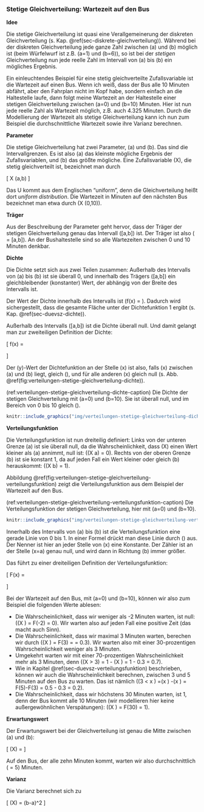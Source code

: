 ### Stetige Gleichverteilung: Wartezeit auf den Bus

**Idee**

Die stetige Gleichverteilung ist quasi eine Verallgemeinerung der diskreten Gleichverteilung (s. Kap. \@ref(sec-diskrete-gleichverteilung)). Während bei der diskreten Gleichverteilung jede ganze Zahl zwischen \(a\) und \(b\) möglich ist (beim Würfelwurf ist z.B. \(a=1\) und \(b=6\)), so ist bei der *stetigen* Gleichverteilung nun jede reelle Zahl im Intervall von \(a\) bis \(b\) ein mögliches Ergebnis.

Ein einleuchtendes Beispiel für eine stetig gleichverteilte Zufallsvariable ist die Wartezeit auf einen Bus. Wenn ich weiß, dass der Bus alle 10 Minuten abfährt, aber den Fahrplan nicht im Kopf habe, sondern einfach an die Haltestelle laufe, dann folgt meine Wartezeit an der Haltestelle einer stetigen Gleichverteilung zwischen \(a=0\) und \(b=10\) Minuten. Hier ist nun jede reelle Zahl als Wartezeit möglich, z.B. auch 4.325 Minuten. Durch die Modellierung der Wartezeit als stetige Gleichverteilung kann ich nun zum Beispiel die durchschnittliche Wartezeit sowie ihre Varianz berechnen.

**Parameter**

Die stetige Gleichverteilung hat zwei Parameter, \(a\) und \(b\). Das sind die Intervallgrenzen. Es ist also \(a\) das kleinste mögliche Ergebnis der Zufallsvariablen, und \(b\) das größte mögliche. Eine Zufallsvariable \(X\), die stetig gleichverteilt ist, bezeichnet man durch

\[ X \sim \text{U}(a,b) \]

Das U kommt aus dem Englischen "uniform", denn die Gleichverteilung heißt dort *uniform distribution*. Die Wartezeit in Minuten auf den nächsten Bus bezeichnet man etwa durch \(X \sim \text{U}(0,10)\).

**Träger**

Aus der Beschreibung der Parameter geht hervor, dass der Träger der stetigen Gleichverteilung genau das Intervall \([a,b]\) ist. Der Träger ist also \(\mathcal{T} = [a,b]\). An der Bushaltestelle sind so alle Wartezeiten zwischen 0 und 10 Minuten denkbar.

**Dichte**

Die Dichte setzt sich aus zwei Teilen zusammen: Außerhalb des Intervalls von \(a\) bis \(b\) ist sie überall 0, und innerhalb des Trägers \([a,b]\) ein gleichbleibender (konstanter) Wert, der abhängig von der Breite des Intervalls ist.

Der Wert der Dichte innerhalb des Intervalls ist \(f(x) = \frac{1}{b-a}\). Dadurch wird sichergestellt, dass die gesamte Fläche unter der Dichtefunktion 1 ergibt (s. Kap. \@ref(sec-duevsz-dichte)).

Außerhalb des Intervalls \([a,b]\) ist die Dichte überall null. Und damit gelangt man zur zweiteiligen Definition der Dichte:

\[ f(x) = \begin{cases} \frac{1}{b-a} &\mbox{falls } a \leq x \leq b \\ 0 & \mbox{sonst} \end{cases} \]

Der \(y\)-Wert der Dichtefunktion an der Stelle \(x\) ist also, falls \(x\) zwischen \(a\) und \(b\) liegt, gleich \(\frac{1}{b-a}\), und für alle anderen \(x\) gleich null (s. Abb. \@ref(fig:verteilungen-stetige-gleichverteilung-dichte)).

(ref:verteilungen-stetige-gleichverteilung-dichte-caption) Die Dichte der stetigen Gleichverteilung mit \(a=0\) und \(b=10\). Sie ist überall null, und im Bereich von 0 bis 10 gleich \(\frac{1}{10}\).

```r
knitr::include_graphics("img/verteilungen-stetige-gleichverteilung-dichte.png")
```

**Verteilungsfunktion**

Die Verteilungsfunktion ist nun dreiteilig definiert: Links von der unteren Grenze \(a\) ist sie überall null, da die Wahrscheinlichkeit, dass \(X\) einen Wert kleiner als \(a\) annimmt, null ist: \(\mathbb{P}(X \leq a) = 0\). Rechts von der oberen Grenze \(b\) ist sie konstant 1, da auf jeden Fall ein Wert kleiner oder gleich \(b\) herauskommt: \(\mathbb{P}(X \leq b) = 1\).

Abbildung \@ref(fig:verteilungen-stetige-gleichverteilung-verteilungsfunktion) zeigt die Verteilungsfunktion aus dem Beispiel der Wartezeit auf den Bus.

(ref:verteilungen-stetige-gleichverteilung-verteilungsfunktion-caption) Die Verteilungsfunktion der stetigen Gleichverteilung, hier mit \(a=0\) und \(b=10\).

```r
knitr::include_graphics("img/verteilungen-stetige-gleichverteilung-verteilungsfunktion.png")
```

Innerhalb des Intervalls von \(a\) bis \(b\) ist die Verteilungsfunktion eine gerade Linie von 0 bis 1. In einer Formel drückt man diese Linie durch \(\frac{x-a}{b-a}\) aus. Der Nenner ist hier an jeder Stelle von \(x\) eine Konstante. Der Zähler ist an der Stelle \(x=a\) genau null, und wird dann in Richtung \(b\) immer größer.

Das führt zu einer dreiteiligen Definition der Verteilungsfunktion:

\[ F(x) = \begin{cases} 0 &\mbox{falls } x < a \\ \frac{x-a}{b-a} &\mbox{falls } a \leq x \leq b \\ 1 & \mbox{falls } x>b \end{cases} \]

Bei der Wartezeit auf den Bus, mit \(a=0\) und \(b=10\), können wir also zum Beispiel die folgenden Werte ablesen:

- Die Wahrscheinlichkeit, dass wir weniger als -2 Minuten warten, ist null: \(\mathbb{P}(X \leq -2) = F(-2) = 0\). Wir warten also auf jeden Fall eine positive Zeit (das macht auch Sinn).
- Die Wahrscheinlichkeit, dass wir maximal 3 Minuten warten, berechen wir durch \(\mathbb{P}(X \leq 3) = F(3) = \frac{3 - 0}{10 - 0} = 0.3\). Wir warten also mit einer 30-prozentigen Wahrscheinlichkeit weniger als 3 Minuten.
- Umgekehrt warten wir mit einer 70-prozentigen Wahrscheinlichkeit mehr als 3 Minuten, denn \(\mathbb{P}(X > 3) = 1 - \mathbb{P}(X \leq 3) = 1 - 0.3 = 0.7\).
- Wie in Kapitel \@ref(sec-duevsz-verteilungsfunktion) beschrieben, können wir auch die Wahrscheinlichkeit berechnen, zwischen 3 und 5 Minuten auf den Bus zu warten. Das ist nämlich \(\mathbb{P}(3 < x \leq 5) =\mathbb{P}(x \leq 5) -\mathbb{P}(x \leq 3) = F(5)-F(3) = 0.5 - 0.3 = 0.2\).
- Die Wahrscheinlichkeit, dass wir höchstens 30 Minuten warten, ist 1, denn der Bus kommt alle 10 Minuten (wir modellieren hier keine außergewöhnlichen Verspätungen): \(\mathbb{P}(X \leq 30) = F(30) = 1\).

**Erwartungswert**

Der Erwartungswert bei der Gleichverteilung ist genau die Mitte zwischen \(a\) und \(b\):

\[ \mathbb{E}(X) = \frac{a+b}{2} \]

Auf den Bus, der alle zehn Minuten kommt, warten wir also durchschnittlich \(\frac{0+10}{2} = 5\) Minuten.

**Varianz**

Die Varianz berechnet sich zu

\[ \mathbb{V}(X) = \frac{1}{12}(b-a)^2 \]